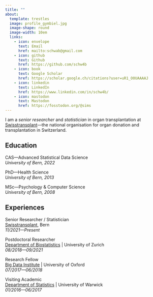 ```yaml
---
title: ""
about:
  template: trestles
  image: profile_gymbiel.jpg
  image-shape: round
  image-width: 10em
  links:
    - icon: envelope
      text: Email
      href: mailto:schwab@gmail.com
    - icon: github
      text: Github
      href: https://github.com/schw4b
    - icon: book
      text: Google Scholar
      href: https://scholar.google.ch/citations?user=uR1_O0UAAAAJ
    - icon: linkedin
      text: LinkedIn
      href: https://www.linkedin.com/in/schw4b/
    - icon: mastodon
      text: Mastodon
      href: https://fosstodon.org/@sims
---
```

I am a *senior researcher* and *statistician* in organ transplantation at [Swisstransplant](https://www.swisstransplant.org/)---the national organisation for organ donation and transplantation in Switzerland.

## Education

CAS---Advanced Statistical Data Science\
*University of Bern, 2022*

PhD---Health Science\
*University of Bern, 2013*

MSc---Psychology & Computer Science\
*University of Bern, 2008*

## Experiences
Senior Researcher / Statistician \
[Swisstransplant](https://www.swisstransplant.org/), Bern\
*11/2021---Present*

Postdoctoral Researcher \
[Department of Biostatistics](https://www.ebpi.uzh.ch/) | University of Zurich\
*08/2018---09/2021*

Research Fellow \
[Big Data Institute](https://www.bdi.ox.ac.uk/) | University of Oxford\
*07/2017---06/2018*

Visiting Academic \
[Department of Statistics](https://warwick.ac.uk/fac/sci/statistics/) | University of Warwick\
*01/2016---06/2017*

